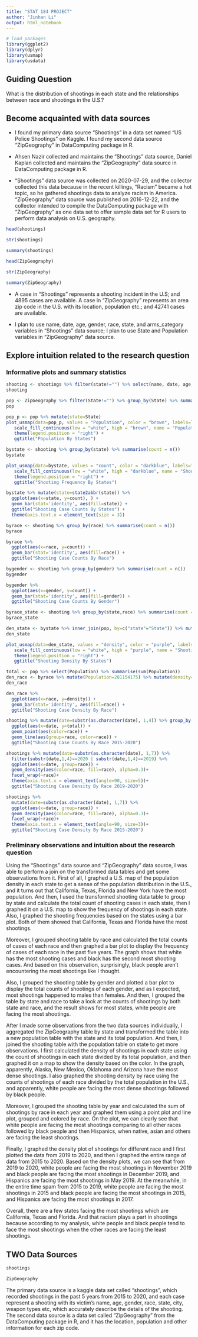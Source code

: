```yaml
---
title: "STAT 184 PROJECT" 
author: "Jinhan Li"
output: html_notebook
---
```



```r
# load packages
library(ggplot2)
library(dplyr)
library(usmap)
library(usdata)
```

## Guiding Question

What is the distribution of shootings in each state and the relationships between race and shootings in the U.S.?


## Become acquainted with data sources

* I found my primary data source "Shootings" in a data set named "US Police Shootings" on Kaggle. I found my second data source "ZipGeography" in DataComputing package in R.

* Ahsen Nazir collected and maintains the "Shootings" data source, Daniel Kaplan collected and maintains the "ZipGeography" data source in DataComputing package in R.

* "Shootings" data source was collected on 2020-07-29, and the collector collected this data because in the recent killings, "Racism" became a hot topic, so he gathered shootings data to analyze racism in America. "ZipGeography" data source was published on 2016-12-22, and the collector intended to compile the DataComputing package with "ZipGeography" as one data set to offer sample data set for R users to perform data analysis on U.S. geography.

```r
head(shootings)
```

```r
str(shootings)
```
```r
summary(shootings)
```


```r
head(ZipGeography)
```

```r
str(ZipGeography)
```
```r
summary(ZipGeography)
```


* A case in "Shootings" represents a shooting incident in the U.S; and 4895 cases are available. A case in "ZipGeography" represents an area zip code in the U.S. with its location, population etc.; and 42741 cases are available.

* I plan to use name, date, age, gender, race, state, and arms_category variables in "Shootings" data source; I plan to use State and Population variables in "ZipGeography" data source.



## Explore intuition related to the research question

### Informative plots and summary statistics 

```r
shooting <- shootings %>% filter(state!="") %>% select(name, date, age, gender, race, state, arms_category) %>% mutate(state=abbr2state(state))
shooting
```

```r
pop <- ZipGeography %>% filter(State!="") %>% group_by(State) %>% summarise(Population=sum(Population, na.rm = TRUE))
pop
```

```r
pop_p <- pop %>% mutate(state=State)
plot_usmap(data=pop_p, values = "Population", color = "brown", labels=TRUE) +
   scale_fill_continuous(low = "white", high = "brown", name = "Population by states", label = scales::comma)+
   theme(legend.position = "right") +
   ggtitle("Population By States")
```

```r
bystate <- shooting %>% group_by(state) %>% summarise(count = n()) 
bystate
```

```r
plot_usmap(data=bystate, values = "count", color = "darkblue", labels=TRUE) +
   scale_fill_continuous(low = "white", high = "darkblue", name = "Shooting frequency by states", label = scales::comma)+
   theme(legend.position = "right") +
   ggtitle("Shooting Frequency By States")
```
```r
bystate %>% mutate(state=state2abbr(state)) %>%
  ggplot(aes(x=state, y=count), ) +
  geom_bar(stat='identity', aes(fill=state)) +
  ggtitle("Shooting Case Counts By States") +
  theme(axis.text.x = element_text(size = 3))
```

```r
byrace <- shooting %>% group_by(race) %>% summarise(count = n())
byrace
```

```r
byrace %>% 
  ggplot(aes(x=race, y=count)) +
  geom_bar(stat='identity', aes(fill=race)) +
  ggtitle("Shooting Case Counts By Race") 
```

```r
bygender <- shooting %>% group_by(gender) %>% summarise(count = n())
bygender
```

```r
bygender %>% 
  ggplot(aes(x=gender, y=count)) +
  geom_bar(stat='identity', aes(fill=gender)) +
  ggtitle("Shooting Case Counts By Gender") 
```

```r
byrace_state <- shooting %>% group_by(state,race) %>% summarise(count = n())
byrace_state
```

```r
den_state <- bystate %>% inner_join(pop, by=c("state"="State")) %>% mutate(density=count/Population) %>% arrange(desc(density))
den_state
```
```r
plot_usmap(data=den_state, values = "density", color = "purple", labels=TRUE) +
   scale_fill_continuous(low = "white", high = "purple", name = "Shooting density by states", label = scales::comma)+
   theme(legend.position = "right") +
   ggtitle("Shooting Density By States")
```

```r
total <- pop %>% select(Population) %>% summarise(sum(Population))
den_race <- byrace %>% mutate(Population=281154175) %>% mutate(density=count/Population) %>% arrange(desc(density))
den_race
```

```r
den_race %>% 
  ggplot(aes(x=race, y=density)) +
  geom_bar(stat='identity', aes(fill=race)) +
  ggtitle("Shooting Case Density By Race") 
```

```r
shooting %>% mutate(date=substr(as.character(date), 1,4)) %>% group_by(date, race) %>% summarise(total=n()) %>%
  ggplot(aes(x=date, y=total)) +
  geom_point(aes(color=race)) +
  geom_line(aes(group=race, color=race)) +
  ggtitle("Shooting Case Counts By Race 2015-2020") 
```
```r
shootings %>% mutate(date=substr(as.character(date), 1,7)) %>%
  filter(substr(date,1,4)==2020 | substr(date,1,4)==2019) %>% 
  ggplot(aes(x=date, group=race)) + 
  geom_density(aes(color=race, fill=race), alpha=0.3)+
  facet_wrap(~race)+
  theme(axis.text.x = element_text(angle=90, size=5))+
  ggtitle("Shooting Case Density By Race 2019-2020") 
```
```r
shootings %>% 
  mutate(date=substr(as.character(date), 1,7)) %>% 
  ggplot(aes(x=date, group=race)) + 
  geom_density(aes(color=race, fill=race), alpha=0.3)+
  facet_wrap(~race)+
  theme(axis.text.x = element_text(angle=90, size=3))+
  ggtitle("Shooting Case Density By Race 2015-2020") 
```


### Preliminary observations and intuition about the research question

  Using the "Shootings" data source and "ZipGeography" data source, I was able to perform a join on the transformed data tables and get some observations from it. First of all, I graphed a U.S. map of the population density in each state to get a sense of the population distribution in the U.S., and it turns out that California, Texas, Florida and New York have the most population. 
  And then, I used the transformed shooting data table to group by state and calculate the total count of shooting cases in each state, then I graphed it on a U.S. map to show the frequency of shootings in each state. Also, I graphed the shooting frequencies based on the states using a bar plot. Both of them showed that California, Texas and Florida have the most shootings.
  
  Moreover, I grouped shooting table by race and calculated the total counts of cases of each race and then graphed a bar plot to display the frequency of cases of each race in the past five years. The graph shows that white has the most shooting cases and black has the second most shooting cases. And based on this observation, surprisingly, black people aren't encountering the most shootings like I thought.
  
  Also, I grouped the shooting table by gender and plotted a bar plot to display the total counts of shootings of each gender, and as I expected, most shootings happened to males than females. And then, I grouped the table by state and race to take a look at the counts of shootings by both state and race, and the result shows for most states, white people are facing the most shootings.
  
  After I made some observations from the two data sources individually, I aggregated the ZipGeography table by state and transformed the table into a new population table with the state and its total population. And then, I joined the shooting table with the population table on state to get more observations. I first calculated the density of shootings in each state using the count of shootings in each state divided by its total population, and then graphed it on a map to show the density based on the color. In the graph, apparently, Alaska, New Mexico, Oklahoma and Arizona have the most dense shootings. I also graphed the shooting density by race using the counts of shootings of each race divided by the total population in the U.S., and apparently, white people are facing the most dense shootings followed by black people.
  
  Moreover, I grouped the shooting table by year and calculated the sum of shootings by race in each year and graphed them using a point plot and line plot, grouped and colored by race. On the plot, we can clearly see that white people are facing the most shootings comparing to all other races followed by black people and then Hispanics, when native, asian and others are facing the least shootings.
  
  Finally, I graphed the density plot of shootings for different race and I first plotted the data from 2019 to 2020, and then I graphed the entire range of data from 2015 to 2020. Based on the density plots, we can see that from 2019 to 2020, white people are facing the most shootings in November 2019 and black people are facing the most shootings in December 2019, and Hispanics are facing the most shootings in May 2019. At the meanwhile, in the entire time spam from 2015 to 2019, white people are facing the most shootings in 2015 and black people are facing the most shootings in 2015, and Hispanics are facing the most shootings in 2017.
  
  Overall, there are a few states facing the most shootings which are California, Texas and Florida. And that racism plays a part in shootings because according to my analysis, white people and black people tend to face the most shootings when the other races are facing the least shootings.


## TWO Data Sources

```r
shootings
```
```r
ZipGeography
```
The primary data source is a kaggle data set called "shootings", which recorded shootings in the past 5 years from 2015 to 2020, and each case represent a shooting with its victim's name, age, gender, race, state, city, weapon types etc, which accurately describe the details of the shooting. The second data source is a data set called "ZipGeography" from the DataComputing package in R, and it has the location, population and other information for each zip code.


